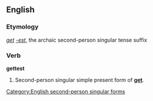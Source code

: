 ==English==
===Etymology===
''[[get]]'' ''[[-est]]'', the archaic second-person singular tense suffix


===Verb===
'''gettest'''

# {{archaic}} Second-person singular simple present form of '''[[get]]'''.

[[Category:English second-person singular forms]]